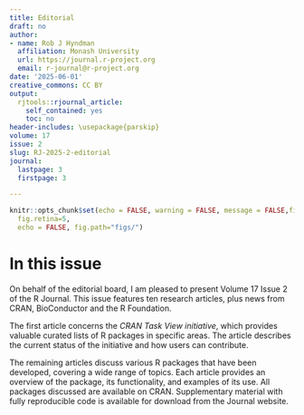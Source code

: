 ```yaml
---
title: Editorial
draft: no
author:
- name: Rob J Hyndman
  affiliation: Monash University
  url: https://journal.r-project.org
  email: r-journal@r-project.org
date: '2025-06-01'
creative_commons: CC BY
output:
  rjtools::rjournal_article:
    self_contained: yes
    toc: no
header-includes: \usepackage{parskip}
volume: 17
issue: 2
slug: RJ-2025-2-editorial
journal:
  lastpage: 3
  firstpage: 3

---
```



```r
knitr::opts_chunk$set(echo = FALSE, warning = FALSE, message = FALSE,fig.align = "center",
  fig.retina=5,
  echo = FALSE, fig.path="figs/")
```

# In this issue {-}

On behalf of the editorial board, I am pleased to present Volume 17 Issue 2 of the R Journal. This issue features ten research articles, plus news from CRAN, BioConductor and the R Foundation.

The first article concerns the *CRAN Task View initiative*, which provides valuable curated lists of R packages in specific areas. The article describes the current status of the initiative and how users can contribute.

The remaining articles discuss various R packages that have been developed, covering a wide range of topics. Each article provides an overview of the package, its functionality, and examples of its use. All packages discussed are available on CRAN. Supplementary material with fully reproducible code is available for download from the Journal website.
